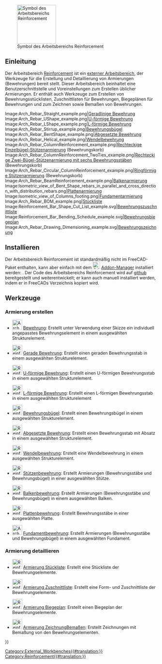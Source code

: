 <languages/>

[[Image:Reinforcement_Workbench.svg|thumb|128px|Symbol des Arbeitsbereichs Reinforcement]]

{{TOCright}}

<span id="Introduction"></span>
==Einleitung==

Der Arbeitsbereich [[Reinforcement Workbench/de|Reinforcement]] ist ein [[External_workbenches/de|externer Arbeitsbereich]], der Werkzeuge für die Erstellung und Detaillierung von Armierungen (Bewehrungen) bereit stellt. Dieser Arbeitsbereich beinhaltet eine Benutzerschnittstelle und Voreinstellungen zum Erstellen üblicher Armierungen. Er enthält auch Werkzeuge zum Erstellen von Bewehrungsstücklisten, Zuschnittlisten für Bewehrungen, Biegeplänen für Bewehrungen und zum Zeichnen sowie Bemaßen von Bewehrungen.

<gallery widths=400px heights=300px>
Image:Arch_Rebar_Straight_example.png|[[Reinforcement_StraightRebar/de|Geradlinige Bewehrung]]
Image:Arch_Rebar_UShape_example.png|[[Reinforcement_UShapeRebar/de|U-förmige Bewehrung]]
Image:Arch_Rebar_LShape_example.png|[[Reinforcement_LShapeRebar/de|L-förmige Bewehrung]]
Image:Arch_Rebar_Stirrup_example.png|[[Reinforcement_StirrupReba/de|Bewehrungsbügel]]
Image:Arch_Rebar_BentShape_example.png|[[Reinforcement_BentShapeRebar/de|Abgesetzte Bewehrung]]
Image:Arch_Rebar_Helical_example.png|[[Reinforcement_HelicalRebar/de|Wendelbewehrung]]
Image:Arch_Rebar_ColumnReinforcement_example.png|[[Reinforcement_ColumnRebars/de|Rechteckige Einzelbügel-Stützenarmierung]] (Bewehrungskorb)
Image:Arch_Rebar_ColumnReinforcement_TwoTies_example.png|[[Reinforcement_ColumnRebars_TwoTiesSixRebars/de|Rechteckige Zwei-Bügel-Stützenarmierung mit sechs Bewehrungsstäben]] (Bewehrungskorb)
Image:Arch_Rebar_Circular_ColumnReinforcement_example.png|[[Reinforcement_ColumnRebars_Circular/de|Ringförmige Stützenarmierung]] (Bewehrungskorb)
Image:Arch_Rebar_BeamReinforcement_example.png|[[Reinforcement_BeamRebars/de|Balkenarmierung]]
Image:Isometric_view_of_Bent_Shape_rebars_in_parallel_and_cross_direction_with_distribution_rebars.png|[[Reinforcement_SlabRebars/de|Plattenarmierung]]
Image:Isometric_view_of_Columns_footing.png|[[Reinforcement_FootingRebars/de|Fundamentarmierung]]
Image:Arch_Rebar_BOM_example.png|[[Reinforcement_BillOfMaterial/de|Stückliste]]
Image:Reinforcement_Bar_Shape_Cut_List_example.svg|[[Reinforcement_BarShapeCutList/de|Bewehrungszuschnittliste]]
Image:Reinforcement_Bar_Bending_Schedule_example.svg|[[Reinforcement_BarBendingSchedule/de|Bewehrungsbiegeplan]]
Image:Arch_Rebar_Drawing_Dimensioning_example.svg|[[Reinforcement_DrawingDimensioning/de|Bewehrungszeichnung]]
</gallery>

<span id="Installing"></span>
==Installieren==

Der Arbeitsbereich Reinforcement ist standardmäßig nicht im FreeCAD-Paket enthalten, kann aber einfach mit dem [[Image:AddonManager.svg|24px]] [[Std_AddonMgr/de|Addon-Manager]] installiert werden: {{MenuCommand|Werkzeuge → Addon-Manager → Reinforcement}}. Der Code des Arbeitsbereichs Reinforcement wird auf [https://github.com/amrit3701/FreeCAD-Reinforcement github] bereitgestellt und weiterentwickelt; er kann auch manuell installiert werden, indem er in FreeCADs Verzeichnis {{FileName|MOD}} kopiert wird.

<span id="Tools"></span>
==Werkzeuge==

<span id="Reinforcement_Generation"></span>
===Armierung erstellen===

* [[Image:Arch_Rebar.svg|32px]] [[Arch_Rebar/de|Bewehrung]]: Erstellt unter Verwendung einer Skizze ein individuell angepasstes Bewehrungselement in einem ausgewählten Strukturelement.

* [[Image:Reinforcement_StraightRebar.svg|32px]] [[Reinforcement_StraightRebar/de|Gerade Bewehrung]]: Erstellt einen geraden Bewehrungsstab in einem ausgewählten Strukturelement.

* [[Image:Reinforcement_UShapeRebar.svg|32px]] [[Reinforcement_UShapeRebar/de|U-förmige Bewehrung]]: Erstellt einen U-förmigen Bewehrungsstab in einem ausgewählten Strukturelement.

* [[Image:Reinforcement_LShapeRebar.svg|32px]] [[Reinforcement_LShapeRebar/de|L-förmige Bewehrung]]: Erstellt einen L-förmigen Bewehrungsstab in einem ausgewählten Strukturelement

* [[Image:Reinforcement_StirrupRebar.svg|32px]] [[Reinforcement_StirrupRebar/de|Bewehrungsbügel]]: Erstellt einen Bewehrungsbügel in einem ausgewählten Strukturelement.

* [[Image:Reinforcement_BentShapeRebar.svg|32px]] [[Reinforcement_BentShapeRebar/de|Abgesetzte Bewehrung]]: Erstellt einen Bewehrungsstab mit Absatz in einem ausgewählten Strukturelement.

* [[Image:Reinforcement_HelicalRebar.svg|32px]] [[Reinforcement_HelicalRebar/de|Wendelbewehrung]]: Erstellt eine Wendelbewehrung in einem ausgewählten Strukturelement.

* [[Image:Reinforcement_ColumnRebars.svg|32px]] [[Reinforcement_ColumnRebars/de|Stützenbewehrung]]: Erstellt Armierungen (Bewehrungsstäbe und Bewehrungsbügel) in einer ausgewählten Stütze.

* [[Image:Reinforcement_BeamRebars.svg|32px]] [[Reinforcement_BeamRebars/de|Balkenbewehrung]]: Erstellt Armierungen (Bewehrungsstäbe und Bewehrungsbügel) in einem ausgewählten Balken.

* [[Image:Reinforcement_SlabRebars.svg|32px]] [[Reinforcement_SlabRebars/de|Plattenbewehrung]]: Erstellt Bewehrungsstäbe in einer ausgewählten Platte.

* [[Image:Arch_Rebar_Footing_Reinforcement.svg|32px]] [[Arch_Rebar_Footing_Reinforcement/de|Fundamentbewehrung]]: Erstellt Armierungen (Bewehrungsstäbe und Bewehrungsbügel) in einem ausgewählten Fundament.

<span id="Reinforcement_Detailing"></span>
===Armierung detaillieren===

* [[Image:Reinforcement_BillOfMaterial.svg|32px]] [[Reinforcement_BillOfMaterial/de|Armierung Stückliste]]: Erstellt eine Stückliste der Bewehrungselemente.

* [[Image:Reinforcement_BarShapeCutList.svg|32px]] [[Reinforcement_BarShapeCutList/de|Armierung Zuschnittliste]]: Erstellt eine Form- und Zuschnittliste der Bewehrungselemente.

* [[Image:Reinforcement_BarBendingSchedule.svg|32px]] [[Reinforcement_BarBendingSchedule/de|Armierung Biegeplan]]: Erstellt einen Biegeplan der Bewehrungselemente.

* [[Image:Reinforcement_DrawingDimensioning.svg|32px]] [[Reinforcement_DrawingDimensioning/de|Armierung ZeichnungBemaßen]]: Erstellt Zeichnungen mit Bemaßung von den Bewehrungselementen.


{{Userdocnavi{{#translation:}}}}
[[Category:External_Workbenches{{#translation:}}]]
[[Category:Reinforcement{{#translation:}}]]